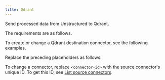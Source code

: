 ```yaml
---
title: Qdrant
---
```


Send processed data from Unstructured to Qdrant.

The requirements are as follows.


<QdrantPrerequisites />

To create or change a Qdrant destination connector, see the following examples.


<CodeGroup>
    <QdrantAPIRESTCreate />
    <QdrantAPIRESTChange />
</CodeGroup>

Replace the preceding placeholders as follows:


<QdrantAPIPlaceholders />

To change a connector, replace `<connector-id>` with the source connector's unique ID. 
To get this ID, see [List source connectors](/platform/api/overview#list-source-connectors).